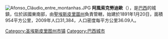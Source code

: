{{noteTA
|G1=People
|G2=Places
}}
[[Image:Afonso_Cláudio_entre_montanhas.JPG|right]]
'''阿風索克勞迪歐'''（{{lang-pt|Afonso Cláudio}}），是[[巴西|巴西]]的城鎮，位於該國東南部，由[[聖埃斯皮里圖州|聖埃斯皮里圖州]]負責管轄，始建於1891年1月20日，面積954平方公里，2009年人口31,384，人口密度每平方公里36.09人。

{{Coord|20|4|26|S|41|7|26|W|display=title}}

{{Brazil-geo-stub}}
{{聖埃斯皮里圖州市鎮}}
[[Category:圣埃斯皮里图州市镇|Category:圣埃斯皮里图州市镇]]
[[Category:巴西城市|Category:巴西城市]]